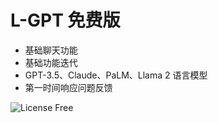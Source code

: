 # L-GPT 免费版

- 基础聊天功能
- 基础功能迭代
- GPT-3.5、Claude、PaLM、Llama 2 语言模型
- 第一时间响应问题反馈

![License Free](/license/free-zh-CN.png)
